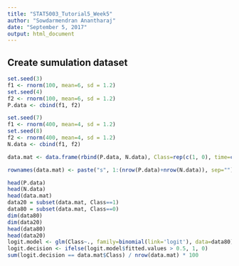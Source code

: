 ```yaml
---
title: "STAT5003_Tutorial5_Week5"
author: "Sowdarmendran Anantharaj"
date: "September 5, 2017"
output: html_document
---
```

## Create sumulation dataset
```r
set.seed(3)
f1 <- rnorm(100, mean=6, sd = 1.2)
set.seed(4)
f2 <- rnorm(100, mean=6, sd = 1.2)
P.data <- cbind(f1, f2)

set.seed(7)
f1 <- rnorm(400, mean=4, sd = 1.2)
set.seed(8)
f2 <- rnorm(400, mean=4, sd = 1.2)
N.data <- cbind(f1, f2)

data.mat <- data.frame(rbind(P.data, N.data), Class=rep(c(1, 0), time=c(nrow(P.data), nrow(N.data))))

rownames(data.mat) <- paste("s", 1:(nrow(P.data)+nrow(N.data)), sep="")

head(P.data)
head(N.data)
head(data.mat)
data20 = subset(data.mat, Class==1)
data80 = subset(data.mat, Class==0)
dim(data80)
dim(data20)
head(data80)
head(data20)
logit.model <- glm(Class~., family=binomial(link='logit'), data=data80)
logit.decision <- ifelse(logit.model$fitted.values > 0.5, 1, 0)
sum(logit.decision == data.mat$Class) / nrow(data.mat) * 100
```

